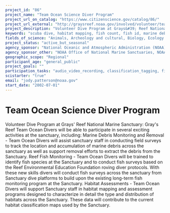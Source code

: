 ```yaml
---
project_id: "86"
project_name: "Team Ocean Science Diver Program"
project_url_on_catalog: "https://www.citizenscience.gov/catalog/86/"
project_url_external: "http://graysreef.noaa.gov/involved/volunteer/team_ocean.html"
project_description: "Volunteer Dive Program at Grays&#39; Reef National Marine Sanctuary:  Gray&#39;s Reef Team Ocean Divers will be able to participate in several exciting activities at the sanctuary, including: Marine Debris Monitoring and Removal - Team Ocean Divers will assist sanctuary staff in conducting field surveys to track the location and accumulation of marine debris across the sanctuary as well as support removal efforts to extract the debris from the Sanctuary. Reef Fish Monitoring - Team Ocean Divers will be trained to identify fish species at the Sanctuary and to conduct fish surveys based on the Reef Environmental Education Foundation roving diver protocols. With these new skills divers will conduct fish surveys across the sanctuary from Sanctuary dive platforms to build upon the existing long-term fish monitoring program at the Sanctuary. Habitat Assessments - Team Ocean Divers will support Sanctuary staff in habitat mapping and assessment programs designed to characterize in detail the type and distribution of habitats across the Sanctuary. These data will contribute to the current habitat classification maps used by the Sanctuary."
keywords: "scuba dive, habitat mapping, fish count, fish id, marine debris, survey"
fields_of_science: "Animals, Archeology and cultural, Biology, Ecology and environment,  Geology and earth science,  Nature and outdoors, Ocean/water and marine, Physics"
project_status: "active_but_seasonal"
agency_sponsor: "National Oceanic and Atmospheric Administration (NOAA)"
agency_sponsor_other: "NOAA Office of National Marine Sanctuaries, NOAA Dive Program"
geographic_scope: "Regional"
participant_age: "general_public"
project_goals: ""
participation_tasks: "audio_video_recording, classification_tagging, finding_entities, geolocation, identification, measurement, observation, other, photography, site_selection_description, specimen_sample_collection"
scistarter: "true"
email: "jody.patterson@noaa.gov"
start_date: "2002-07-01"
---
```


# Team Ocean Science Diver Program

Volunteer Dive Program at Grays&#39; Reef National Marine Sanctuary:  Gray&#39;s Reef Team Ocean Divers will be able to participate in several exciting activities at the sanctuary, including: Marine Debris Monitoring and Removal - Team Ocean Divers will assist sanctuary staff in conducting field surveys to track the location and accumulation of marine debris across the sanctuary as well as support removal efforts to extract the debris from the Sanctuary. Reef Fish Monitoring - Team Ocean Divers will be trained to identify fish species at the Sanctuary and to conduct fish surveys based on the Reef Environmental Education Foundation roving diver protocols. With these new skills divers will conduct fish surveys across the sanctuary from Sanctuary dive platforms to build upon the existing long-term fish monitoring program at the Sanctuary. Habitat Assessments - Team Ocean Divers will support Sanctuary staff in habitat mapping and assessment programs designed to characterize in detail the type and distribution of habitats across the Sanctuary. These data will contribute to the current habitat classification maps used by the Sanctuary.

